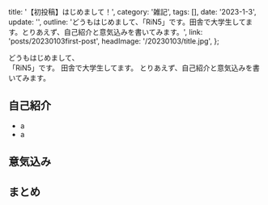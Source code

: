 
  title: '【初投稿】はじめまして！',
  category: '雑記',
  tags: [],
  date: '2023-1-3',
  update: '',
  outline:
    'どうもはじめまして、「RiN5」です。田舎で大学生してます。とりあえず、自己紹介と意気込みを書いてみます。',
  link: 'posts/20230103first-post',
  headImage: '/20230103/title.jpg',
};

どうもはじめまして、  
「RiN5」です。
田舎で大学生してます。
とりあえず、自己紹介と意気込みを書いてみます。

## 自己紹介

- a
- a

## 意気込み

## まとめ

<Meta title={meta.title} description={meta.outline}></Meta>
